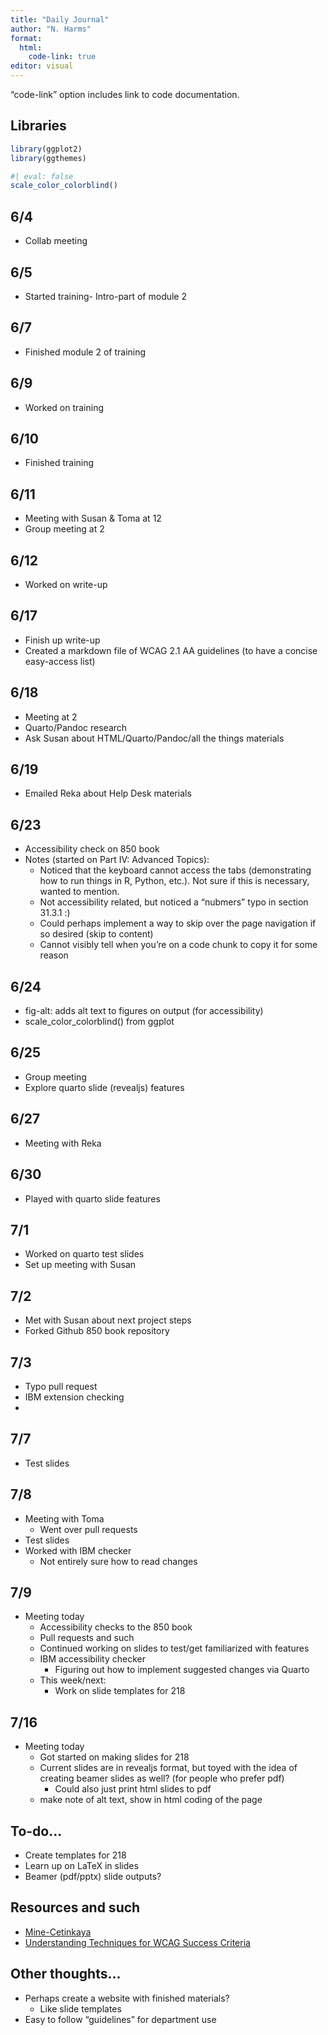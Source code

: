 ```yaml
---
title: "Daily Journal"
author: "N. Harms"
format: 
  html:
    code-link: true
editor: visual
---
```


"code-link" option includes link to code documentation.

## Libraries

```r
library(ggplot2)
library(ggthemes)
```

```r
#| eval: false
scale_color_colorblind()
```

## 6/4

-   Collab meeting

## 6/5

-   Started training- Intro-part of module 2

## 6/7

-   Finished module 2 of training

## 6/9

-   Worked on training

## 6/10

-   Finished training

## 6/11

-   Meeting with Susan & Toma at 12
-   Group meeting at 2

## 6/12

-   Worked on write-up

## 6/17

-   Finish up write-up
-   Created a markdown file of WCAG 2.1 AA guidelines (to have a concise easy-access list)

## 6/18

-   Meeting at 2
-   Quarto/Pandoc research
-   Ask Susan about HTML/Quarto/Pandoc/all the things materials

## 6/19

-   Emailed Reka about Help Desk materials

## 6/23

-   Accessibility check on 850 book
-   Notes (started on Part IV: Advanced Topics):
    -   Noticed that the keyboard cannot access the tabs (demonstrating how to run things in R, Python, etc.). Not sure if this is necessary, wanted to mention.
    -   Not accessibility related, but noticed a "nubmers" typo in section 31.3.1 :)
    -   Could perhaps implement a way to skip over the page navigation if so desired (skip to content)
    -   Cannot visibly tell when you're on a code chunk to copy it for some reason

## 6/24

-   fig-alt: adds alt text to figures on output (for accessibility)
-   scale_color_colorblind() from ggplot

## 6/25

-   Group meeting
-   Explore quarto slide (revealjs) features

## 6/27

-   Meeting with Reka

## 6/30

-   Played with quarto slide features

## 7/1

-   Worked on quarto test slides
-   Set up meeting with Susan

## 7/2

-   Met with Susan about next project steps
-   Forked Github 850 book repository

## 7/3

-   Typo pull request
-   IBM extension checking
-   

## 7/7

-   Test slides

## 7/8

-   Meeting with Toma
    -   Went over pull requests
-   Test slides
-   Worked with IBM checker
    -   Not entirely sure how to read changes

## 7/9

-   Meeting today
    -   Accessibility checks to the 850 book
    -   Pull requests and such
    -   Continued working on slides to test/get familiarized with features
    -   IBM accessibility checker
        -   Figuring out how to implement suggested changes via Quarto
    -   This week/next:
        -   Work on slide templates for 218

## 7/16

-   Meeting today
    -   Got started on making slides for 218
    -   Current slides are in revealjs format, but toyed with the idea of creating beamer slides as well? (for people who prefer pdf)
        -   Could also just print html slides to pdf
    -   make note of alt text, show in html coding of the page

## To-do...

-   Create templates for 218
-   Learn up on LaTeX in slides
-   Beamer (pdf/pptx) slide outputs?

## Resources and such

-   [Mine-Cetinkaya](https://mine-cr.com/about/)
-   [Understanding Techniques for WCAG Success Criteria](https://www.w3.org/TR/2014/NOTE-UNDERSTANDING-WCAG20-20140916/understanding-techniques.html#understanding-techniques)

## Other thoughts...

-   Perhaps create a website with finished materials?
    -   Like slide templates
-   Easy to follow "guidelines" for department use
